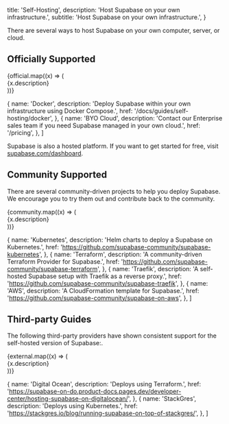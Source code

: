 
  title: 'Self-Hosting',
  description: 'Host Supabase on your own infrastructure.',
  subtitle: 'Host Supabase on your own infrastructure.',
}

There are several ways to host Supabase on your own computer, server, or cloud.

## Officially Supported

<div className="grid md:grid-cols-12 gap-4 not-prose">
  {official.map((x) => (
    <div className="md:col-span-6 xl:col-span-3" key={x.href}>
      <Link href={x.href} passHref>
        <a>
          <GlassPanel title={x.name}>{x.description}</GlassPanel>
        </a>
      </Link>
    </div>
  ))}
</div>

  {
    name: 'Docker',
    description: 'Deploy Supabase within your own infrastructure using Docker Compose.',
    href: '/docs/guides/self-hosting/docker',
  },
  {
    name: 'BYO Cloud',
    description:
      'Contact our Enterprise sales team if you need Supabase managed in your own cloud.',
    href: '/pricing',
  },
]

Supabase is also a hosted platform. If you want to get started for free, visit [supabase.com/dashboard](https://supabase.com/dashboard).

## Community Supported

There are several community-driven projects to help you deploy Supabase. We encourage you to try them out and contribute back to the community.

<div className="grid md:grid-cols-12 gap-4 not-prose">
  {community.map((x) => (
    <div className="md:col-span-6 xl:col-span-3" key={x.href}>
      <Link href={x.href} passHref>
        <a>
          <GlassPanel title={x.name}>{x.description}</GlassPanel>
        </a>
      </Link>
    </div>
  ))}
</div>

  {
    name: 'Kubernetes',
    description: 'Helm charts to deploy a Supabase on Kubernetes.',
    href: 'https://github.com/supabase-community/supabase-kubernetes',
  },
  {
    name: 'Terraform',
    description: 'A community-driven Terraform Provider for Supabase.',
    href: 'https://github.com/supabase-community/supabase-terraform',
  },
  {
    name: 'Traefik',
    description: 'A self-hosted Supabase setup with Traefik as a reverse proxy.',
    href: 'https://github.com/supabase-community/supabase-traefik',
  },
  {
    name: 'AWS',
    description: 'A CloudFormation template for Supabase.',
    href: 'https://github.com/supabase-community/supabase-on-aws',
  },
]

## Third-party Guides

The following third-party providers have shown consistent support for the self-hosted version of Supabase:.

<div className="grid md:grid-cols-12 gap-4 not-prose">
  {external.map((x) => (
    <div className="md:col-span-6" key={x.href}>
      <Link href={x.href} passHref>
        <a>
          <GlassPanel title={x.name}>{x.description}</GlassPanel>
        </a>
      </Link>
    </div>
  ))}
</div>

  {
    name: 'Digital Ocean',
    description: 'Deploys using Terraform.',
    href: 'https://supabase-on-do.product-docs.pages.dev/developer-center/hosting-supabase-on-digitalocean/',
  },
  {
    name: 'StackGres',
    description: 'Deploys using Kubernetes.',
    href: 'https://stackgres.io/blog/running-supabase-on-top-of-stackgres/',
  },
]


